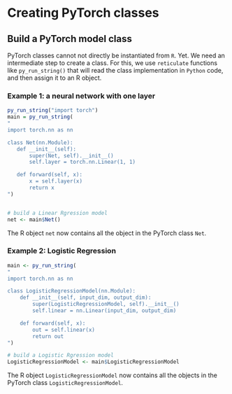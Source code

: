 # Creating PyTorch classes


## Build a PyTorch model class
PyTorch classes cannot not directly be instantiated from `R`. Yet. We need an intermediate step to create a class. For this, we use `reticulate` functions like `py_run_string()` that will read the class implementation in `Python` code, and then assign it to an R object.

### Example 1: a neural network with one layer

```r
py_run_string("import torch")
main = py_run_string(
"
import torch.nn as nn

class Net(nn.Module):
   def __init__(self):
       super(Net, self).__init__()
       self.layer = torch.nn.Linear(1, 1)

   def forward(self, x):
       x = self.layer(x)      
       return x
")


# build a Linear Rgression model
net <- main$Net()
```

The R object `net` now contains all the object in the PyTorch class `Net`.


### Example 2: Logistic Regression

```r
main <- py_run_string(
"
import torch.nn as nn

class LogisticRegressionModel(nn.Module):
    def __init__(self, input_dim, output_dim):
        super(LogisticRegressionModel, self).__init__()
        self.linear = nn.Linear(input_dim, output_dim)

    def forward(self, x):
        out = self.linear(x)
        return out
")

# build a Logistic Rgression model
LogisticRegressionModel <- main$LogisticRegressionModel
```

The R object `LogisticRegressionModel` now contains all the objects in the PyTorch class `LogisticRegressionModel`.


